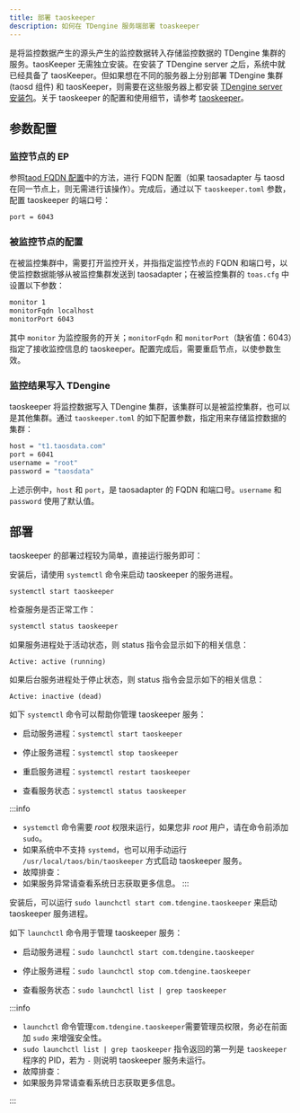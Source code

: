 ```yaml
---
title: 部署 taoskeeper
description: 如何在 TDengine 服务端部署 toaskeeper
---
```




是将监控数据产生的源头产生的监控数据转入存储监控数据的 TDengine 集群的服务。taosKeeper 无需独立安装。在安装了 TDengine server 之后，系统中就已经具备了 taosKeeper。但如果想在不同的服务器上分别部署 TDengine 集群 (taosd 组件) 和 taosKeeper，则需要在这些服务器上都安装 [TDengine server 安装包](../../server-installation)。关于 taoskeeper 的配置和使用细节，请参考 [taoskeeper](../../../service-and-executable/taosadapter)。

## 参数配置

### 监控节点的 EP

参照[taod FQDN 配置](../taosd#fqdn)中的方法，进行 FQDN 配置（如果 taosadapter 与 taosd 在同一节点上，则无需进行该操作）。完成后，通过以下 `taoskeeper.toml` 参数，配置 taoskeeper 的端口号：

```bash title="taoskeeper.toml"
port = 6043
```

### 被监控节点的配置

在被监控集群中，需要打开监控开关，并指指定监控节点的 FQDN 和端口号，以使监控数据能够从被监控集群发送到 taosadapter；在被监控集群的 `toas.cfg` 中设置以下参数：

```bash title='被监控节点的 toas.cfg'
monitor 1
monitorFqdn localhost
monitorPort 6043
```

其中 `monitor` 为监控服务的开关；`monitorFqdn` 和 `monitorPort`（缺省值：6043）指定了接收监控信息的 taoskeeper。配置完成后，需要重启节点，以使参数生效。

### 监控结果写入 TDengine

taoskeeper 将监控数据写入 TDengine 集群，该集群可以是被监控集群，也可以是其他集群。通过 `taoskeeper.toml` 的如下配置参数，指定用来存储监控数据的集群：

```bash title='taoskeeper.toml'
host = "t1.taosdata.com"
port = 6041
username = "root"
password = "taosdata"
```

上述示例中，`host` 和 `port`，是 taosadapter 的 FQDN 和端口号。`username` 和 `password` 使用了默认值。

## 部署

taoskeeper 的部署过程较为简单，直接运行服务即可：

<Tabs>
<TabItem label="Linux" value="linux">

安装后，请使用 `systemctl` 命令来启动 taoskeeper 的服务进程。

```bash
systemctl start taoskeeper
```

检查服务是否正常工作：

```bash
systemctl status taoskeeper
```

如果服务进程处于活动状态，则 status 指令会显示如下的相关信息：

```
Active: active (running)
```

如果后台服务进程处于停止状态，则 status 指令会显示如下的相关信息：

```
Active: inactive (dead)
```

如下 `systemctl` 命令可以帮助你管理 taoskeeper 服务：

- 启动服务进程：`systemctl start taoskeeper`

- 停止服务进程：`systemctl stop taoskeeper`

- 重启服务进程：`systemctl restart taoskeeper`

- 查看服务状态：`systemctl status taoskeeper`

:::info

- `systemctl` 命令需要 _root_ 权限来运行，如果您非 _root_ 用户，请在命令前添加 `sudo`。
- 如果系统中不支持 `systemd`，也可以用手动运行 `/usr/local/taos/bin/taoskeeper` 方式启动 taoskeeper 服务。
- 故障排查：
- 如果服务异常请查看系统日志获取更多信息。
:::
</TabItem>

<TabItem label="macOS" value="macOS">

安装后，可以运行 `sudo launchctl start com.tdengine.taoskeeper` 来启动 taoskeeper 服务进程。

如下 `launchctl` 命令用于管理 taoskeeper 服务：

- 启动服务进程：`sudo launchctl start com.tdengine.taoskeeper`

- 停止服务进程：`sudo launchctl stop com.tdengine.taoskeeper`

- 查看服务状态：`sudo launchctl list | grep taoskeeper`

:::info

- `launchctl` 命令管理`com.tdengine.taoskeeper`需要管理员权限，务必在前面加 `sudo` 来增强安全性。
- `sudo launchctl list | grep taoskeeper` 指令返回的第一列是 `taoskeeper` 程序的 PID，若为 `-` 则说明 taoskeeper 服务未运行。
- 故障排查：
- 如果服务异常请查看系统日志获取更多信息。

:::

</TabItem>
</Tabs>
